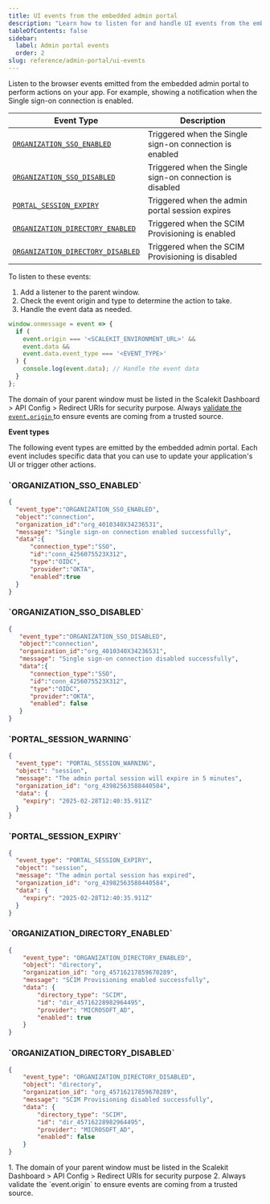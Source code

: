 ```yaml
---
title: UI events from the embedded admin portal
description: "Learn how to listen for and handle UI events from the embedded admin portal, such as SSO connection status and session expiration."
tableOfContents: false
sidebar:
  label: Admin portal events
  order: 2
slug: reference/admin-portal/ui-events
---
```



Listen to the browser events emitted from the embedded admin portal to perform actions on your app. For example, showing a notification when the Single sign-on connection is enabled.

| Event Type       | Description      |
|----------------|----------------|
| [`ORGANIZATION_SSO_ENABLED`](#organization_sso_enabled)  | Triggered when the Single sign-on connection is enabled |
| [`ORGANIZATION_SSO_DISABLED`](#organization_sso_disabled)  | Triggered when the Single sign-on connection is disabled |
| [`PORTAL_SESSION_EXPIRY`](#portal_session_expiry)  | Triggered when the admin portal session expires |
| [`ORGANIZATION_DIRECTORY_ENABLED`](#organization_directory_enabled)  | Triggered when the SCIM Provisioning is enabled |
| [`ORGANIZATION_DIRECTORY_DISABLED`](#organization_directory_disabled)  | Triggered when the SCIM Provisioning is disabled |

To listen to these events:

1. Add a listener to the parent window.
2. Check the event origin and type to determine the action to take.
3. Handle the event data as needed.

```js {3,5} title="Listening to events from the embedded admin portal"
window.onmessage = event => {
  if (
    event.origin === '<SCALEKIT_ENVIRONMENT_URL>' &&
    event.data &&
    event.data.event_type === '<EVENT_TYPE>'
  ) {
    console.log(event.data); // Handle the event data
  }
};
```

The domain of your parent window must be listed in the Scalekit Dashboard > API Config > Redirect URIs for security purpose. Always <u>validate the `event.origin` </u> to ensure events are coming from a trusted source.

**Event types**

The following event types are emitted by the embedded admin portal. Each event includes specific data that you can use to update your application's UI or trigger other actions.

<h3 id="organization_sso_enabled">`ORGANIZATION_SSO_ENABLED`</h3>

```json
{
  "event_type":"ORGANIZATION_SSO_ENABLED",
  "object":"connection",
  "organization_id":"org_4010340X34236531",
  "message": "Single sign-on connection enabled successfully",
  "data":{
      "connection_type":"SSO",
      "id":"conn_4256075523X312",
      "type":"OIDC",
      "provider":"OKTA",
      "enabled":true
  }
}
```

<h3 id="organization_sso_disabled">`ORGANIZATION_SSO_DISABLED`</h3>

```json
{
   "event_type":"ORGANIZATION_SSO_DISABLED",
   "object":"connection",
   "organization_id":"org_4010340X34236531",
   "message": "Single sign-on connection disabled successfully",
   "data":{
      "connection_type":"SSO",
      "id":"conn_4256075523X312",
      "type":"OIDC",
      "provider":"OKTA",
      "enabled": false
   }
}
```

<h3 id="portal_session_warning">`PORTAL_SESSION_WARNING`</h3>

```json
{
  "event_type": "PORTAL_SESSION_WARNING",
  "object": "session",
  "message": "The admin portal session will expire in 5 minutes",
  "organization_id": "org_43982563588440584",
  "data": {
    "expiry": "2025-02-28T12:40:35.911Z"
  }
}
```

<h3 id="portal_session_expiry">`PORTAL_SESSION_EXPIRY`</h3>

```json
{
  "event_type": "PORTAL_SESSION_EXPIRY",
  "object": "session",
  "message": "The admin portal session has expired",
  "organization_id": "org_43982563588440584",
  "data": {
    "expiry": "2025-02-28T12:40:35.911Z"
  }
}
```

<h3 id="organization_directory_enabled">`ORGANIZATION_DIRECTORY_ENABLED`</h3>

```json
{
    "event_type": "ORGANIZATION_DIRECTORY_ENABLED",
    "object": "directory",
    "organization_id": "org_45716217859670289",
    "message": "SCIM Provisioning enabled successfully",
    "data": {
        "directory_type": "SCIM",
        "id": "dir_45716228982964495",
        "provider": "MICROSOFT_AD",
        "enabled": true
    }
}
```

<h3 id="organization_directory_disabled">`ORGANIZATION_DIRECTORY_DISABLED`</h3>

```json
{
    "event_type": "ORGANIZATION_DIRECTORY_DISABLED",
    "object": "directory",
    "organization_id": "org_45716217859670289",
    "message": "SCIM Provisioning disabled successfully",
    "data": {
        "directory_type": "SCIM",
        "id": "dir_45716228982964495",
        "provider": "MICROSOFT_AD",
        "enabled": false
    }
}
```

<Aside type="caution" title="Considerations">
1. The domain of your parent window must be listed in the Scalekit Dashboard > API Config > Redirect URIs for security purpose
2. Always validate the `event.origin` to ensure events are coming from a trusted source.
</Aside>